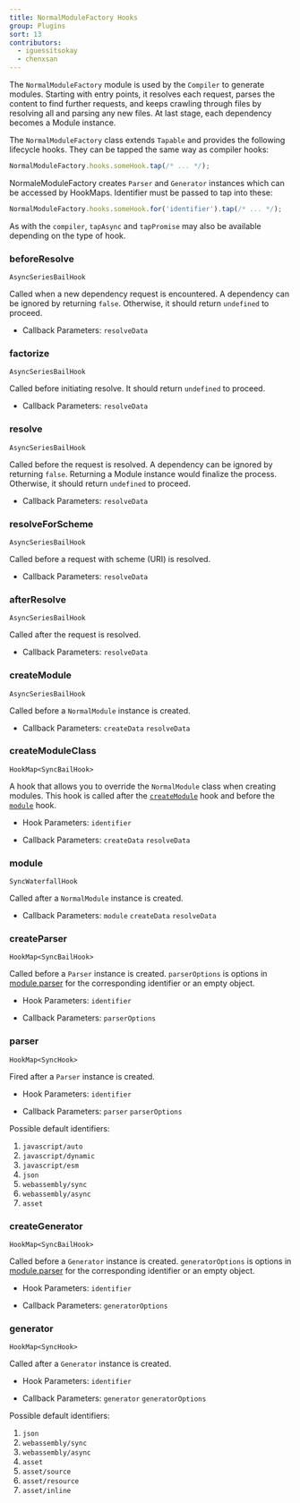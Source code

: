 ```yaml
---
title: NormalModuleFactory Hooks
group: Plugins
sort: 13
contributors:
  - iguessitsokay
  - chenxsan
---
```


The `NormalModuleFactory` module is used by the `Compiler` to generate modules. Starting with entry points, it resolves each request, parses the content to find further requests, and keeps crawling through files by resolving all and parsing any new files. At last stage, each dependency becomes a Module instance.

The `NormalModuleFactory` class extends `Tapable` and provides the following
lifecycle hooks. They can be tapped the same way as compiler hooks:

```js
NormalModuleFactory.hooks.someHook.tap(/* ... */);
```

NormaleModuleFactory creates `Parser` and `Generator` instances which can be accessed by HookMaps. Identifier must be passed to tap into these:

```js
NormalModuleFactory.hooks.someHook.for('identifier').tap(/* ... */);
```

As with the `compiler`, `tapAsync` and `tapPromise` may also be available
depending on the type of hook.

### beforeResolve

`AsyncSeriesBailHook`

Called when a new dependency request is encountered. A dependency can be ignored by returning `false`. Otherwise, it should return `undefined` to proceed.

- Callback Parameters: `resolveData`

### factorize

`AsyncSeriesBailHook`

Called before initiating resolve. It should return `undefined` to proceed.

- Callback Parameters: `resolveData`

### resolve

`AsyncSeriesBailHook`

Called before the request is resolved. A dependency can be ignored by returning `false`. Returning a Module instance would finalize the process. Otherwise, it should return `undefined` to proceed.

- Callback Parameters: `resolveData`

### resolveForScheme

`AsyncSeriesBailHook`

Called before a request with scheme (URI) is resolved.

- Callback Parameters: `resolveData`

### afterResolve

`AsyncSeriesBailHook`

Called after the request is resolved.

- Callback Parameters: `resolveData`

### createModule

`AsyncSeriesBailHook`

Called before a `NormalModule` instance is created.

- Callback Parameters: `createData` `resolveData`

### createModuleClass

`HookMap<SyncBailHook>`

<Badge text="5.81.0+" />

A hook that allows you to override the `NormalModule` class when creating modules. This hook is called after the [`createModule`](#createmodule) hook and before the [`module`](#module) hook.

- Hook Parameters: `identifier`

- Callback Parameters: `createData` `resolveData`

### module

`SyncWaterfallHook`

Called after a `NormalModule` instance is created.

- Callback Parameters: `module` `createData` `resolveData`

### createParser

`HookMap<SyncBailHook>`

Called before a `Parser` instance is created. `parserOptions` is options in [module.parser](/configuration/module/#moduleparser) for the corresponding identifier or an empty object.

- Hook Parameters: `identifier`

- Callback Parameters: `parserOptions`

### parser

`HookMap<SyncHook>`

Fired after a `Parser` instance is created.

- Hook Parameters: `identifier`

- Callback Parameters: `parser` `parserOptions`

Possible default identifiers:

1. `javascript/auto`
2. `javascript/dynamic`
3. `javascript/esm`
4. `json`
5. `webassembly/sync`
6. `webassembly/async`
7. `asset`

### createGenerator

`HookMap<SyncBailHook>`

Called before a `Generator` instance is created. `generatorOptions` is options in [module.parser](/configuration/module/#modulegenerator) for the corresponding identifier or an empty object.

- Hook Parameters: `identifier`

- Callback Parameters: `generatorOptions`

### generator

`HookMap<SyncHook>`

Called after a `Generator` instance is created.

- Hook Parameters: `identifier`

- Callback Parameters: `generator` `generatorOptions`

Possible default identifiers:

1. `json`
2. `webassembly/sync`
3. `webassembly/async`
4. `asset`
5. `asset/source`
6. `asset/resource`
7. `asset/inline`
